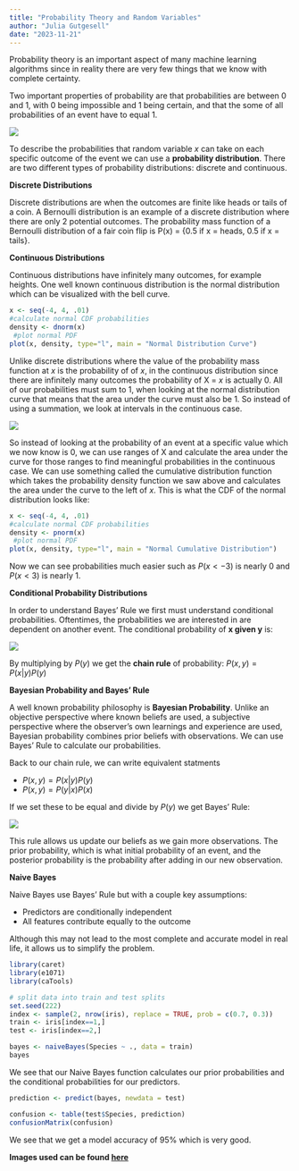 ```yaml
---
title: "Probability Theory and Random Variables"
author: "Julia Gutgesell"
date: "2023-11-21"
---
```


Probability theory is an important aspect of many machine learning algorithms since in reality there are very few things that we know with complete certainty.

Two important properties of probability are that probabilities are between 0 and 1, with 0 being impossible and 1 being certain, and that the some of all probabilities of an event have to equal 1.

![](axioms.png)

To describe the probabilities that random variable $x$ can take on each specific outcome of the event we can use a **probability distribution**. There are two different types of probability distributions: discrete and continuous.

**Discrete Distributions**

Discrete distributions are when the outcomes are finite like heads or tails of a coin. A Bernoulli distribution is an example of a discrete distribution where there are only 2 potential outcomes. The probability mass function of a Bernoulli distribution of a fair coin flip is P(x) = {0.5 if x = heads, 0.5 if x = tails}.

**Continuous Distributions**

Continuous distributions have infinitely many outcomes, for example heights. One well known continuous distribution is the normal distribution which can be visualized with the bell curve.

```r
x <- seq(-4, 4, .01)
#calculate normal CDF probabilities
density <- dnorm(x)
 #plot normal PDF
plot(x, density, type="l", main = "Normal Distribution Curve")
```

Unlike discrete distributions where the value of the probability mass function at $x$ is the probability of of $x$, in the continuous distribution since there are infinitely many outcomes the probability of X = $x$ is actually 0. All of our probabilities must sum to 1, when looking at the normal distribution curve that means that the area under the curve must also be 1. So instead of using a summation, we look at intervals in the continuous case.

![](integral.png)

So instead of looking at the probability of an event at a specific value which we now know is 0, we can use ranges of X and calculate the area under the curve for those ranges to find meaningful probabilities in the continuous case. We can use something called the cumulative distribution function which takes the probability density function we saw above and calculates the area under the curve to the left of $x$. This is what the CDF of the normal distribution looks like:

```r
x <- seq(-4, 4, .01)
#calculate normal CDF probabilities
density <- pnorm(x)
 #plot normal PDF
plot(x, density, type="l", main = "Normal Cumulative Distribution")
```

Now we can see probabilities much easier such as $P(x < -3)$ is nearly 0 and $P(x < 3)$ is nearly 1.

**Conditional Probability Distributions**

In order to understand Bayes' Rule we first must understand conditional probabilities. Oftentimes, the probabilities we are interested in are dependent on another event. The conditional probability of **x given y** is:

![](conditional.png)

By multiplying by $P(y)$ we get the **chain rule** of probability: $P(x,y) = P(x|y) P(y)$

**Bayesian Probability and Bayes' Rule**

A well known probability philosophy is **Bayesian Probability**. Unlike an objective perspective where known beliefs are used, a subjective perspective where the observer's own learnings and experience are used, Bayesian probability combines prior beliefs with observations. We can use Bayes' Rule to calculate our probabilities.

Back to our chain rule, we can write equivalent statments

-   $P(x,y) = P(x|y) P(y)$
-   $P(x,y) = P(y|x) P(x)$

If we set these to be equal and divide by $P(y)$ we get Bayes' Rule:

![](Bayes.png)

This rule allows us update our beliefs as we gain more observations. The prior probability, which is what initial probability of an event, and the posterior probability is the probability after adding in our new observation.

**Naive Bayes**

Naive Bayes use Bayes' Rule but with a couple key assumptions:

-   Predictors are conditionally independent
-   All features contribute equally to the outcome

Although this may not lead to the most complete and accurate model in real life, it allows us to simplify the problem.

```r
library(caret)
library(e1071)
library(caTools)
```

```r
# split data into train and test splits
set.seed(222)
index <- sample(2, nrow(iris), replace = TRUE, prob = c(0.7, 0.3))
train <- iris[index==1,]
test <- iris[index==2,]

```

```r
bayes <- naiveBayes(Species ~ ., data = train)
bayes
```

We see that our Naive Bayes function calculates our prior probabilities and the conditional probabilities for our predictors.

```r
prediction <- predict(bayes, newdata = test)

confusion <- table(test$Species, prediction)
confusionMatrix(confusion)
```

We see that we get a model accuracy of 95% which is very good.

**Images used can be found [here](https://towardsdatascience.com/probability-fundamentals-of-machine-learning-part-1-a156b4703e69)**
